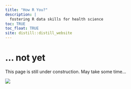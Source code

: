 ```yaml
---
title: "How R You?"
description: |
  fostering R data skills for health science
toc: TRUE
toc_float: TRUE
site: distill::distill_website
---
```


# ... not yet
  
This page is still under construction. May take some time...

![](under_construction.jpg)



